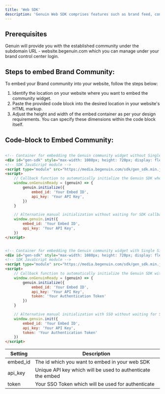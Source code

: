 ```yaml
---
title: 'Web SDK'
description: 'Genuin Web SDK comprises features such as brand feed, communities, and groups.'
---
```


## Prerequisites
Genuin will provide you with the established community under the subdomain URL - website.begenuin.com which you can manage under your brand control center login.

## Steps to embed Brand Community:
To embed your Brand community into your website, follow the steps below:
1. Identify the location on your website where you want to embed the community widget.
2. Paste the provided code block into the desired location in your website's HTML markup.
3. Adjust the height and width of the embed container as per your design requirements.
   You can specify these dimensions within the code block itself.

## Code-block to Embed Community:
<CodeGroup>

```html Embed Without SSO

<!-- Container for embedding the Genuin community widget without Single Sign-On (SSO) -->
<div id="gen-sdk" style="max-width: 1080px; height: 720px; display: flex;"></div>
<!-- SDK JavaScript module -->
<script type="module" src="https://media.begenuin.com/sdk/gen_sdk.min.js"></script>
<script>
	// Callback function to automatically initialize the Genuin SDK when ready
	window.onGenuinReady = (genuin) => {
		genuin.initialize({
			embed_id: 'Your Embed ID',
			api_key: 'Your API Key',
		})
	}

	// Alternative manual initialization without waiting for SDK callback
	window.genuin.init({
		embed_id: 'Your Embed ID',
		api_key: 'Your API Key',
	})
</script>

```

```html Embed With SSO

<!-- Container for embedding the Genuin community widget with Single Sign-On (SSO) -->
<div id="gen-sdk" style="max-width: 1080px; height: 720px; display: flex;"></div>
<!-- SDK JavaScript module -->
<script type="module" src="https://media.begenuin.com/sdk/gen_sdk.min.js"></script>
<script>
	// Callback function to automatically initialize the Genuin SDK with SSO when ready
	window.onGenuinReady = (genuin) => {
		genuin.initialize({
			embed_id: 'Your Embed ID',
			api_key: 'Your API Key',
			token: 'Your Authentication Token'
		})
	}

	// Alternative manual initialization with SSO without waiting for SDK callback
	window.genuin.init({
		embed_id: 'Your Embed ID',
		api_key: 'Your API Key',
		token: 'Your Authentication Token'
	})
</script>

```

</CodeGroup>



| **Setting** | **Description** |
| ----------- | --------------- |
| embed_id | The id which you want to embed in your web SDK |
| api_key | Unique API key which will be used to authenticate the embed  | 
| token | Your SSO Token which will be used for authenticate | 
